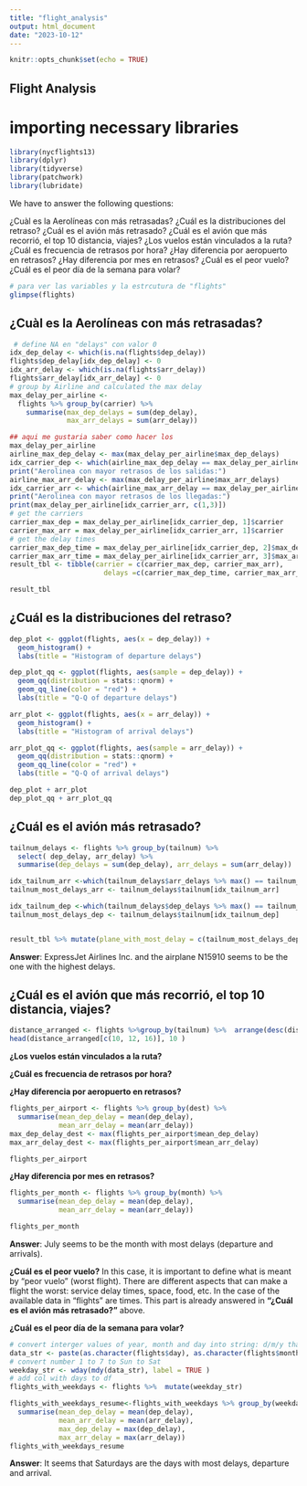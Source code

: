 ```yaml
---
title: "flight_analysis"
output: html_document
date: "2023-10-12"
---
```


```r
knitr::opts_chunk$set(echo = TRUE)
```

## Flight Analysis
# importing necessary libraries
```r
library(nycflights13)
library(dplyr)
library(tidyverse)
library(patchwork)
library(lubridate)
```

We have to answer the following questions:

¿Cuàl es la Aerolíneas con más retrasadas?
¿Cuál es la distribuciones del retraso?
¿Cuál es el avión más retrasado?
¿Cuál es el avión que más recorrió, el top 10 distancia, viajes?
¿Los vuelos están vinculados a la ruta?
¿Cuál es frecuencia de retrasos por hora?
¿Hay diferencia por aeropuerto en retrasos?
¿Hay diferencia por mes en retrasos?
¿Cuál es el peor vuelo?
¿Cuál es el peor día de la semana para volar?

```r
# para ver las variables y la estrcutura de "flights"
glimpse(flights)
```
## ¿Cuàl es la Aerolíneas con más retrasadas?
```r
 # define NA en "delays" con valor 0
idx_dep_delay <- which(is.na(flights$dep_delay))
flights$dep_delay[idx_dep_delay] <- 0
idx_arr_delay <- which(is.na(flights$arr_delay))
flights$arr_delay[idx_arr_delay] <- 0
# group by Airline and calculated the max delay
max_delay_per_airline <-
  flights %>% group_by(carrier) %>% 
    summarise(max_dep_delays = sum(dep_delay), 
              max_arr_delays = sum(arr_delay)) 

## aqui me gustaria saber como hacer los 
max_delay_per_airline
airline_max_dep_delay <- max(max_delay_per_airline$max_dep_delays)
idx_carrier_dep <- which(airline_max_dep_delay == max_delay_per_airline$max_dep_delays )
print("Aerolinea con mayor retrasos de los salidas:")
airline_max_arr_delay <- max(max_delay_per_airline$max_arr_delays)
idx_carrier_arr <- which(airline_max_arr_delay == max_delay_per_airline$max_arr_delays )
print("Aerolinea con mayor retrasos de los llegadas:")
print(max_delay_per_airline[idx_carrier_arr, c(1,3)])
# get the carriers
carrier_max_dep = max_delay_per_airline[idx_carrier_dep, 1]$carrier
carrier_max_arr = max_delay_per_airline[idx_carrier_arr, 1]$carrier
# get the delay times
carrier_max_dep_time = max_delay_per_airline[idx_carrier_dep, 2]$max_dep_delays
carrier_max_arr_time = max_delay_per_airline[idx_carrier_arr, 3]$max_arr_delays
result_tbl <- tibble(carrier = c(carrier_max_dep, carrier_max_arr), 
                       delays =c(carrier_max_dep_time, carrier_max_arr_time) )

result_tbl
```
## ¿Cuál es la distribuciones del retraso?
```r
dep_plot <- ggplot(flights, aes(x = dep_delay)) +
  geom_histogram() +
  labs(title = "Histogram of departure delays")

dep_plot_qq <- ggplot(flights, aes(sample = dep_delay)) +
  geom_qq(distribution = stats::qnorm) +
  geom_qq_line(color = "red") +
  labs(title = "Q-Q of departure delays")

arr_plot <- ggplot(flights, aes(x = arr_delay)) +
  geom_histogram() +
  labs(title = "Histogram of arrival delays")

arr_plot_qq <- ggplot(flights, aes(sample = arr_delay)) +
  geom_qq(distribution = stats::qnorm) +
  geom_qq_line(color = "red") +
  labs(title = "Q-Q of arrival delays")

dep_plot + arr_plot
dep_plot_qq + arr_plot_qq

```
## ¿Cuál es el avión más retrasado?
```r
tailnum_delays <- flights %>% group_by(tailnum) %>% 
  select( dep_delay, arr_delay) %>% 
  summarise(dep_delays = sum(dep_delay), arr_delays = sum(arr_delay))

idx_tailnum_arr <-which(tailnum_delays$arr_delays %>% max() == tailnum_delays$arr_delays)
tailnum_most_delays_arr <- tailnum_delays$tailnum[idx_tailnum_arr]

idx_tailnum_dep <-which(tailnum_delays$dep_delays %>% max() == tailnum_delays$dep_delays)
tailnum_most_delays_dep <- tailnum_delays$tailnum[idx_tailnum_dep]


result_tbl %>% mutate(plane_with_most_delay = c(tailnum_most_delays_dep, tailnum_most_delays_arr))
```
**Answer**: ExpressJet Airlines Inc. and the airplane N15910 seems to be the one with the highest delays.

## ¿Cuál es el avión que más recorrió, el top 10 distancia, viajes?
```r
distance_arranged <- flights %>%group_by(tailnum) %>%  arrange(desc(distance)) 
head(distance_arranged[c(10, 12, 16)], 10 ) 
```

**¿Los vuelos están vinculados a la ruta?**

**¿Cuál es frecuencia de retrasos por hora?**

**¿Hay diferencia por aeropuerto en retrasos?**
```r
flights_per_airport <- flights %>% group_by(dest) %>% 
  summarise(mean_dep_delay = mean(dep_delay), 
            mean_arr_delay = mean(arr_delay))
max_dep_delay_dest <- max(flights_per_airport$mean_dep_delay)
max_arr_delay_dest <- max(flights_per_airport$mean_arr_delay)

flights_per_airport
```


**¿Hay diferencia por mes en retrasos?**
```r
flights_per_month <- flights %>% group_by(month) %>% 
  summarise(mean_dep_delay = mean(dep_delay), 
            mean_arr_delay = mean(arr_delay))

flights_per_month
```
**Answer**: July seems to be the month with most delays (departure and arrivals).

**¿Cuál es el peor vuelo?**
In this case, it is important to define what is meant by "peor vuelo" (worst flight). There are different aspects that can make a flight the worst: service delay times, space, food, etc. In the case of the available data in "flights" are times. This part is already answered in **"¿Cuál es el avión más retrasado?"** above.

**¿Cuál es el peor día de la semana para volar?**

```r
# convert interger values of year, month and day into string: d/m/y than change it to week day
data_str <- paste(as.character(flights$day), as.character(flights$month), as.character(flights$year), sep="/")
# convert number 1 to 7 to Sun to Sat
weekday_str <- wday(mdy(data_str), label = TRUE )  
# add col with days to df
flights_with_weekdays <- flights %>%  mutate(weekday_str)

flights_with_weekdays_resume<-flights_with_weekdays %>% group_by(weekday_str) %>%  
  summarise(mean_dep_delay = mean(dep_delay), 
            mean_arr_delay = mean(arr_delay), 
            max_dep_delay = max(dep_delay), 
            max_arr_delay = max(arr_delay))
flights_with_weekdays_resume
```
**Answer**: It seems that Saturdays are the days with most delays, departure and arrival.
